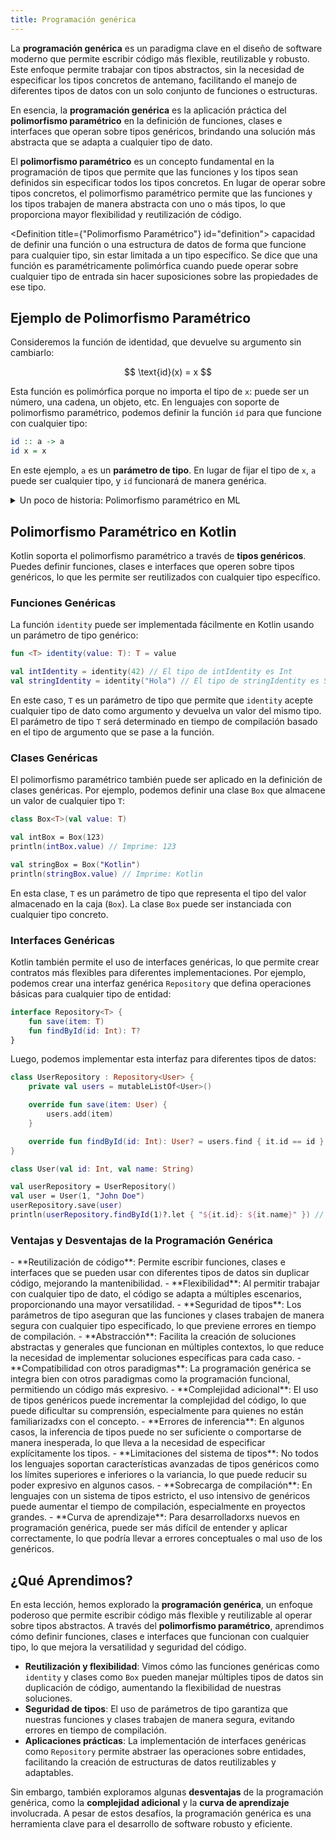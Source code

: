 ```yaml
---
title: Programación genérica
---
```


<ReadingTime />
<GithubRepoLink user="r8vnhill" repo="generic-programming-kt" />

<RepoClone groupId="generic-programming" repoName="generic-programming-kt" />

La **programación genérica** es un paradigma clave en el diseño de software moderno que permite escribir código más flexible, reutilizable y robusto. Este enfoque permite trabajar con tipos abstractos, sin la necesidad de especificar los tipos concretos de antemano, facilitando el manejo de diferentes tipos de datos con un solo conjunto de funciones o estructuras.

En esencia, la **programación genérica** es la aplicación práctica del **polimorfismo paramétrico** en la definición de funciones, clases e interfaces que operan sobre tipos genéricos, brindando una solución más abstracta que se adapta a cualquier tipo de dato.

El **polimorfismo paramétrico** es un concepto fundamental en la programación de tipos que permite que las funciones y los tipos sean definidos sin especificar todos los tipos concretos. En lugar de operar sobre tipos concretos, el polimorfismo paramétrico permite que las funciones y los tipos trabajen de manera abstracta con uno o más tipos, lo que proporciona mayor flexibilidad y reutilización de código.

<Definition title={"Polimorfismo Paramétrico"} id="definition">
    capacidad de definir una función o una estructura de datos de forma que funcione para cualquier tipo, sin estar limitada a un tipo específico. Se dice que una función es paramétricamente polimórfica cuando puede operar sobre cualquier tipo de entrada sin hacer suposiciones sobre las propiedades de ese tipo.
</Definition>

## Ejemplo de Polimorfismo Paramétrico

Consideremos la función de identidad, que devuelve su argumento sin cambiarlo:

<center>
$$ \text{id}(x) = x $$
</center>

Esta función es polimórfica porque no importa el tipo de `x`: puede ser un número, una cadena, un objeto, etc. En lenguajes con soporte de polimorfismo paramétrico, podemos definir la función `id` para que funcione con cualquier tipo:

```haskell showLineNumbers
id :: a -> a
id x = x
```

En este ejemplo, `a` es un **parámetro de tipo**. En lugar de fijar el tipo de `x`, `a` puede ser cualquier tipo, y `id` funcionará de manera genérica.

<details>
    <summary>
        Un poco de historia: Polimorfismo paramétrico en ML
    </summary>

    El **polimorfismo paramétrico** fue introducido y popularizado por el lenguaje **ML (MetaLanguage)** en la década de 1970, convirtiéndose en una piedra angular para muchos lenguajes modernos.

    #### Orígenes en ML

    **ML** fue desarrollado por Robin Milner y sus colegas en los Laboratorios de Investigación de la Universidad de Cambridge como un lenguaje de programación para la inteligencia artificial y el razonamiento formal. Una de las contribuciones más significativas de ML fue la introducción de un sistema de tipos robusto que soporta polimorfismo paramétrico, permitiendo una mayor abstracción y reutilización de código.

    #### Características del Polimorfismo Paramétrico en ML

    - **Generics**: Permite definir funciones y estructuras de datos genéricas que pueden trabajar con cualquier tipo. Por ejemplo, la función de identidad en ML se define de manera que puede aceptar y devolver cualquier tipo.

    ```ocaml showLineNumbers title="identity.ml"
    (* Función de identidad en ML *)
    let identity x = x
    ```

    Aquí, `identity` tiene el tipo `'a -> 'a`, donde `'a` es un tipo genérico que puede ser cualquier tipo concreto.
    - **Reutilización de Código**: Gracias al polimorfismo paramétrico, es posible escribir código más abstracto y reutilizable, evitando la duplicación de funciones para diferentes tipos.
    - **Seguridad de Tipos**: El sistema de tipos de ML verifica que las operaciones realizadas sobre los tipos sean seguras, previniendo errores comunes como los de tipos incompatibles en tiempo de compilación.

    #### Ejemplo de Uso

    Un ejemplo clásico de polimorfismo paramétrico es la implementación de listas en ML:

    ```ocaml showLineNumbers title="list.ml"
    (* Definición de una lista genérica en ML *)
    type 'a list =
        | Nil
        | Cons of 'a * 'a list
    ```

    Esta definición permite crear listas de cualquier tipo, como `int list`, `string list`, etc., manteniendo la consistencia y seguridad del sistema de tipos.

    #### Influencia y Evolución

    El polimorfismo paramétrico de ML influyó en el diseño de muchos otros lenguajes de programación, incluyendo **Haskell**, **OCaml**, **Scala**, y **Rust**. Esta característica ha sido fundamental para el desarrollo de la programación genérica y ha mejorado la capacidad de los lenguajes para abstraer sobre tipos, aumentando la expresividad y la seguridad del código.

    Además, el polimorfismo paramétrico es una piedra angular en el diseño de **tipos algebraicos** y **sistemas de tipos avanzados**, que permiten la creación de abstracciones poderosas y seguras en la programación moderna.
</details>

## Polimorfismo Paramétrico en Kotlin

Kotlin soporta el polimorfismo paramétrico a través de **tipos genéricos**. Puedes definir funciones, clases e interfaces que operen sobre tipos genéricos, lo que les permite ser reutilizados con cualquier tipo específico.

### Funciones Genéricas

La función `identity` puede ser implementada fácilmente en Kotlin usando un parámetro de tipo genérico:

```kotlin showLineNumbers
fun <T> identity(value: T): T = value

val intIdentity = identity(42) // El tipo de intIdentity es Int
val stringIdentity = identity("Hola") // El tipo de stringIdentity es String
```

En este caso, `T` es un parámetro de tipo que permite que `identity` acepte cualquier tipo de dato como argumento y devuelva un valor del mismo tipo. El parámetro de tipo `T` será determinado en tiempo de compilación basado en el tipo de argumento que se pase a la función.

### Clases Genéricas

El polimorfismo paramétrico también puede ser aplicado en la definición de clases genéricas. Por ejemplo, podemos definir una clase `Box` que almacene un valor de cualquier tipo `T`:

```kotlin showLineNumbers
class Box<T>(val value: T)

val intBox = Box(123)
println(intBox.value) // Imprime: 123

val stringBox = Box("Kotlin")
println(stringBox.value) // Imprime: Kotlin
```

En esta clase, `T` es un parámetro de tipo que representa el tipo del valor almacenado en la caja (`Box`). La clase `Box` puede ser instanciada con cualquier tipo concreto.

### Interfaces Genéricas

Kotlin también permite el uso de interfaces genéricas, lo que permite crear contratos más flexibles para diferentes implementaciones. Por ejemplo, podemos crear una interfaz genérica `Repository` que defina operaciones básicas para cualquier tipo de entidad:

```kotlin showLineNumbers
interface Repository<T> {
    fun save(item: T)
    fun findById(id: Int): T?
}
```

Luego, podemos implementar esta interfaz para diferentes tipos de datos:

```kotlin showLineNumbers
class UserRepository : Repository<User> {
    private val users = mutableListOf<User>()

    override fun save(item: User) {
        users.add(item)
    }

    override fun findById(id: Int): User? = users.find { it.id == id }
}

class User(val id: Int, val name: String)

val userRepository = UserRepository()
val user = User(1, "John Doe")
userRepository.save(user)
println(userRepository.findById(1)?.let { "${it.id}: ${it.name}" }) // Imprime: 1: John Doe
```

### Ventajas y Desventajas de la Programación Genérica

<ProCons>
    <Pros>
        - **Reutilización de código**: Permite escribir funciones, clases e interfaces que se pueden usar con diferentes tipos de datos sin duplicar código, mejorando la mantenibilidad.
        - **Flexibilidad**: Al permitir trabajar con cualquier tipo de dato, el código se adapta a múltiples escenarios, proporcionando una mayor versatilidad.
        - **Seguridad de tipos**: Los parámetros de tipo aseguran que las funciones y clases trabajen de manera segura con cualquier tipo especificado, lo que previene errores en tiempo de compilación.
        - **Abstracción**: Facilita la creación de soluciones abstractas y generales que funcionan en múltiples contextos, lo que reduce la necesidad de implementar soluciones específicas para cada caso.
        - **Compatibilidad con otros paradigmas**: La programación genérica se integra bien con otros paradigmas como la programación funcional, permitiendo un código más expresivo.
    </Pros>
    <Cons>
        - **Complejidad adicional**: El uso de tipos genéricos puede incrementar la complejidad del código, lo que puede dificultar su comprensión, especialmente para quienes no están familiarizadxs con el concepto.
        - **Errores de inferencia**: En algunos casos, la inferencia de tipos puede no ser suficiente o comportarse de manera inesperada, lo que lleva a la necesidad de especificar explícitamente los tipos.
        - **Limitaciones del sistema de tipos**: No todos los lenguajes soportan características avanzadas de tipos genéricos como los límites superiores e inferiores o la variancia, lo que puede reducir su poder expresivo en algunos casos.
        - **Sobrecarga de compilación**: En lenguajes con un sistema de tipos estricto, el uso intensivo de genéricos puede aumentar el tiempo de compilación, especialmente en proyectos grandes.
        - **Curva de aprendizaje**: Para desarrolladorxs nuevos en programación genérica, puede ser más difícil de entender y aplicar correctamente, lo que podría llevar a errores conceptuales o mal uso de los genéricos.
    </Cons>
</ProCons>

## ¿Qué Aprendimos?

En esta lección, hemos explorado la **programación genérica**, un enfoque poderoso que permite escribir código más flexible y reutilizable al operar sobre tipos abstractos. A través del **polimorfismo paramétrico**, aprendimos cómo definir funciones, clases e interfaces que funcionan con cualquier tipo, lo que mejora la versatilidad y seguridad del código.

- **Reutilización y flexibilidad**: Vimos cómo las funciones genéricas como `identity` y clases como `Box` pueden manejar múltiples tipos de datos sin duplicación de código, aumentando la flexibilidad de nuestras soluciones.
- **Seguridad de tipos**: El uso de parámetros de tipo garantiza que nuestras funciones y clases trabajen de manera segura, evitando errores en tiempo de compilación.
- **Aplicaciones prácticas**: La implementación de interfaces genéricas como `Repository` permite abstraer las operaciones sobre entidades, facilitando la creación de estructuras de datos reutilizables y adaptables.

Sin embargo, también exploramos algunas **desventajas** de la programación genérica, como la **complejidad adicional** y la **curva de aprendizaje** involucrada. A pesar de estos desafíos, la programación genérica es una herramienta clave para el desarrollo de software robusto y eficiente.

<div className="language-card-container">
    <JavaCard link='/docs/generics/java' />
    <LanguageCard
        logoSrc="https://www.svgrepo.com/show/354313/scala.svg"
        language="Scala"
        link="/docs/generics/scala"
    />
    <LanguageCard
        logoSrc="https://upload.wikimedia.org/wikipedia/commons/thumb/4/4c/Typescript_logo_2020.svg/800px-Typescript_logo_2020.svg.png"
        language="TypeScript"
        link="/docs/generics/typescript"
    />
</div>
